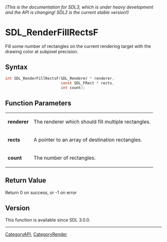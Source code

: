 ====== (This is the documentation for SDL3, which is under heavy development and the API is changing! SDL2 is the current stable version!) ======
= SDL_RenderFillRectsF =

Fill some number of rectangles on the current rendering target with the drawing color at subpixel precision.

== Syntax ==

<syntaxhighlight lang='c'>
int SDL_RenderFillRectsF(SDL_Renderer * renderer,
                         const SDL_FRect * rects,
                         int count);
</syntaxhighlight>

== Function Parameters ==

{|
|'''renderer'''
|The renderer which should fill multiple rectangles.
|-
|'''rects'''
|A pointer to an array of destination rectangles.
|-
|'''count'''
|The number of rectangles.
|}

== Return Value ==

Return 0 on success, or -1 on error

== Version ==

This function is available since SDL 3.0.0.

----
[[CategoryAPI]], [[CategoryRender]]


